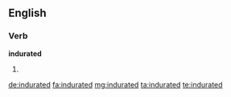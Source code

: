 ==English==

===Verb===
'''indurated'''

# {{past of|indurate}}

[[de:indurated]]
[[fa:indurated]]
[[mg:indurated]]
[[ta:indurated]]
[[te:indurated]]